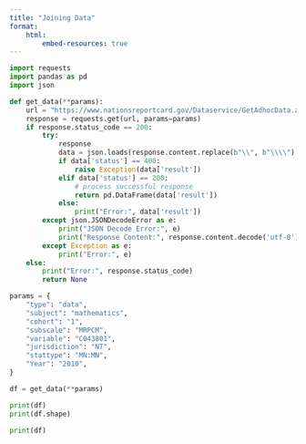 ```yaml
---
title: "Joining Data"
format:
    html:
        embed-resources: true
---
```




```python
import requests
import pandas as pd
import json

def get_data(**params):
    url = "https://www.nationsreportcard.gov/Dataservice/GetAdhocData.aspx"
    response = requests.get(url, params=params)
    if response.status_code == 200:
        try:
            response
            data = json.loads(response.content.replace(b"\\", b"\\\\").decode('utf-8'))
            if data['status'] == 400:
                raise Exception(data['result'])
            elif data['status'] == 200:
                # process successful response
                return pd.DataFrame(data['result'])
            else:
                print("Error:", data['result'])
        except json.JSONDecodeError as e:
            print("JSON Decode Error:", e)
            print("Response Content:", response.content.decode('utf-8'))
        except Exception as e:
            print("Error:", e)
    else:
        print("Error:", response.status_code)
        return None


```


```python

params = {
    "type": "data",
    "subject": "mathematics",
    "cohort": "1",
    "subscale": "MRPCM",
    "variable": "C043801",  
    "jurisdiction": "NT",
    "stattype": "MN:MN",
    "Year": "2010",
}

df = get_data(**params)

print(df)
print(df.shape)

```



```python

print(df)
```


